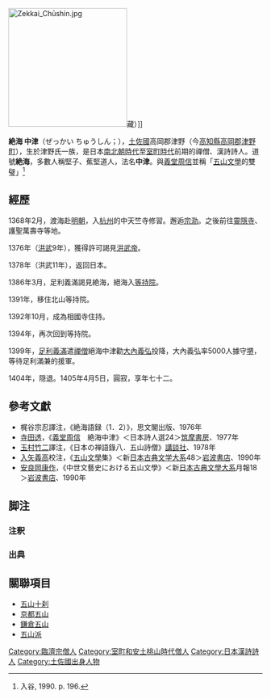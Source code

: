 {{no footnotes|time=2017-02-08T13:30:30+00:00}}
{{japanese|japanese=絕海 中津|kana=ぜっかい ちゅうしん|Romaji=Zekkai Chūshin}}

[[File:Zekkai_Chūshin.jpg|235px]]藏）]]

'''絶海 中津'''（ぜっかい ちゅうしん；{{bd|1334年|12月9日|1405年|5月3日}}），[[土佐國|土佐國]]高岡郡津野（今[[高知縣|高知縣]][[高岡郡|高岡郡]][[津野町|津野町]]），生於津野氏一族，是日本[[南北朝時代_(日本)|南北朝時代]]至[[室町時代|室町時代]]前期的禪僧、漢詩詩人。道號'''絶海'''，多數人稱堅子、蕉堅道人，法名'''中津'''。與[[義堂周信|義堂周信]]並稱「[[五山文學|五山文學]]的雙璧」<ref name="iriya-1990-196">入谷, 1990. p. 196.</ref>

== 經歷 ==
1368年2月，渡海赴[[明朝|明朝]]，入[[杭州|杭州]]的中天竺寺修習。邂逅[[宗泐|宗泐]]。之後前往[[靈隱寺|靈隱寺]]、護聖萬壽寺等地。

1376年（[[洪武|洪武]]9年），獲得許可謁見[[洪武帝|洪武帝]]。

1378年（洪武11年），返回日本。

1386年3月，足利義滿謁見絶海，絕海入[[等持院|等持院]]。

1391年，移住北山等持院。

1392年10月，成為相國寺住持。

1394年，再次回到等持院。

1399年，[[足利義滿|足利義滿]]遣[[禪僧|禪僧]]絕海中津勸[[大內義弘|大內義弘]]投降，大內義弘率5000人據守[[堺|堺]]，等待足利滿兼的援軍。

1404年，隠退。1405年4月5日，圓寂，享年七十二。

== 參考文獻==
*梶谷宗忍譯注，《絶海語録（1．2）》，思文閣出版、1976年　 
*[[寺田透|寺田透]]，《[[義堂周信|義堂周信]]　絶海中津》＜日本詩人選24＞[[筑摩書房|筑摩書房]]、1977年
*[[玉村竹二|玉村竹二]]譯注，《日本の禅語錄八．五山詩僧》[[講談社|講談社]]、1978年 
*[[入矢義高|入矢義高]]校注，《[[五山文學|五山文學]]集》＜新[[日本古典文学大系|日本古典文学大系]]48＞[[岩波書店|岩波書店]]、1990年
*[[安良岡康作|安良岡康作]]，《中世文藝史における五山文學》＜新[[日本古典文學大系|日本古典文學大系]]月報18＞[[岩波書店|岩波書店]]、1990年

== 脚注 ==
=== 注釈 ===
{{notelist}}

=== 出典 ===
{{reflist}}

== 關聯項目 ==
*[[五山_(日本)|五山]][[十刹|十刹]]
*[[京都五山|京都五山]]　
*[[鎌倉五山|鎌倉五山]]
*[[五山派|五山派]]
 
[[Category:臨濟宗僧人|Category:臨濟宗僧人]]
[[Category:室町和安土桃山時代僧人|Category:室町和安土桃山時代僧人]]
[[Category:日本漢詩詩人|Category:日本漢詩詩人]]
[[Category:土佐國出身人物|Category:土佐國出身人物]]